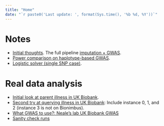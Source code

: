 ```yaml
---
title: "Home"
date: "`r paste0('Last update: ', format(Sys.time(), '%b %d, %Y'))`"    
---
```


# Notes

* [Initial thoughts](init_idea_outline.html). The full pipeline [imputation + GWAS](impute_and_gwas.html).
* [Power comparison on haplotype-based GWAS](haplo_gwas_power.html).
* [Logistic solver (single SNP case)](logistic_solver_single.html).

# Real data analysis

* [Initial look at parent illness in UK Biobank](parent_illness_init.html).
* [Second try at querying illness in UK Biobank](parent_illness_2nd.html): Include instance 0, 1, and 2 (instance 3 is not on Bionimbus).
* [What GWAS to use?: Neale's lab UK Biobank GWAS](gwas_neale_lab_ukb.html)
* [Sanity check runs](sanity_check.html)
